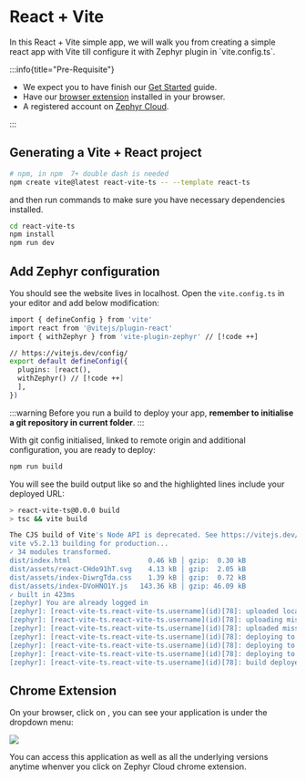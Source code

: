 
# React + Vite



<SourceCode href="https://github.com/ZephyrCloudIO/zephyr-examples/tree/main/examples/react-vite-ts" />
In this React + Vite simple app, we will walk you from creating a simple react app with Vite till configure it with Zephyr plugin in `vite.config.ts`. 


:::info{title="Pre-Requisite"}

- We expect you to have finish our [Get Started](/guide/general/get-started) guide. 
- Have our [browser extension](https://chromewebstore.google.com/detail/zephyr-mission-control/liflhldchhinbaeplljlplhnbkdidedn) installed in your browser.
- A registered account on [Zephyr Cloud](https://app.zephyr-cloud.io). 

:::


## Generating a Vite + React project 

```sh filename="Terminal"
# npm, in npm  7+ double dash is needed
npm create vite@latest react-vite-ts -- --template react-ts
```
and then run commands to make sure you have necessary dependencies installed. 

```sh filename="Terminal"
cd react-vite-ts
npm install
npm run dev
```

## Add Zephyr configuration
You should see the website lives in localhost. Open the `vite.config.ts` in your editor and add below modification: 

```sh filename="vite.config.ts"
import { defineConfig } from 'vite'
import react from '@vitejs/plugin-react'
import { withZephyr } from 'vite-plugin-zephyr' // [!code ++]

// https://vitejs.dev/config/
export default defineConfig({
  plugins: [react(),
  withZephyr() // [!code ++]
  ],
})
```
:::warning
Before you run a build to deploy your app, **remember to initialise a git repository in current folder**. 
:::

With git config initialised, linked to remote origin and additional configuration, you are ready to deploy: 

```sh filename="Terminal"
npm run build
```

You will see the build output like so and the highlighted lines include your deployed URL: 
```sh {16-18}
> react-vite-ts@0.0.0 build
> tsc && vite build

The CJS build of Vite's Node API is deprecated. See https://vitejs.dev/guide/troubleshooting.html#vite-cjs-node-api-deprecated for more details.
vite v5.2.13 building for production...
✓ 34 modules transformed.
dist/index.html                   0.46 kB │ gzip:  0.30 kB
dist/assets/react-CHdo91hT.svg    4.13 kB │ gzip:  2.05 kB
dist/assets/index-DiwrgTda.css    1.39 kB │ gzip:  0.72 kB
dist/assets/index-DVoHNO1Y.js   143.36 kB │ gzip: 46.09 kB
✓ built in 423ms
[zephyr] You are already logged in
[zephyr]: [react-vite-ts.react-vite-ts.username](id)[78]: uploaded local snapshot in 156ms
[zephyr]: [react-vite-ts.react-vite-ts.username](id)[78]: uploading missing assets to zephyr (queued 4 out of 4)
[zephyr]: [react-vite-ts.react-vite-ts.username](id)[78]: uploaded missing assets to zephyr (4 assets in 1009ms, 145.84kb)
[zephyr]: [react-vite-ts.react-vite-ts.username](id)[78]: deploying to https://t_main_id-react-vite-t-309c6c-ze.valorkin.dev
[zephyr]: [react-vite-ts.react-vite-ts.username](id)[78]: deploying to https://id_78-react-vite-ts-re-6d13dd-ze.valorkin.dev
[zephyr]: [react-vite-ts.react-vite-ts.username](id)[78]: deploying to https://react-vite-ts-react-vite-ts-username-ze.valorkin.dev
[zephyr]: [react-vite-ts.react-vite-ts.username](id)[78]: build deployed in 1067ms
```

## Chrome Extension

On your browser, click on <ChromeExtension/>, you can see your application is under the dropdown menu: 

<Image src="/react-vite-ts-side-panel.png" />

You can access this application as well as all the underlying versions anytime whenver you click on Zephyr Cloud chrome extension.